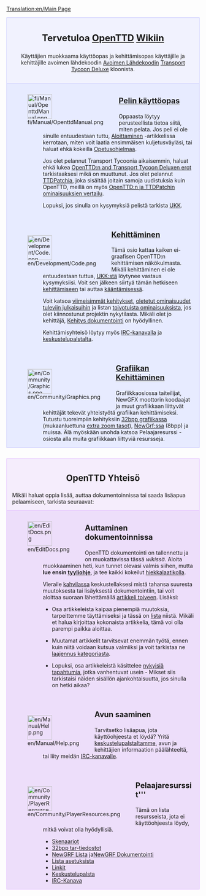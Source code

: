 [[Translation:en/Main Page]]

<div style="background-color: #f1f2fe; border: 1px solid #c7c8fe; margin: 0; padding: 1em 1em 1em 1em; text-align:center">
<div style="font-size:1.7em; font-weight:bold">Tervetuloa <span class="plainlinks">[http://www.openttd.org/ OpenTTD]</span> [https://www.wikipedia.org/wiki/fi:wiki Wikiin]</div>
Käyttäjien muokkaama käyttöopas ja kehittämisopas käyttäjille ja kehittäjille avoimen lähdekoodin [http://www.opensource.org/ Avoimen Lähdekoodin] [[fi/Archive/OpenTTD/Transport Tycoon Deluxe|Transport Tycoon Deluxe]] kloonista.</div>
<div style="background-color: #E7EBFF; border: 1px solid #c7c8fe; border-top:none; padding: 1em 1em 0em 1em; margin-bottom:2em">
<div style="float:left">[[File:fi/Manual/OpenttdManual.png|64px]]</div>
<div style="margin-left:80px; margin-bottom:4em">
<div style="font-size:1.4em; font-weight:bold">[[fi/Manual/Main Page|Pelin käyttöopas]]</div>
Oppaasta löytyy perusteellista tietoa siitä, miten pelata. Jos peli ei ole sinulle entuudestaan tuttu, [[fi/Manual/Tutorial/Main Page|Aloittaminen]] -artikkelissa kerrotaan, miten voit laatia ensimmäisen kuljetusväyläsi, tai haluat ehkä kokeilla [[fi/Manual/Tutorial/Opetusohjelma|Opetusohjelmaa]].

Jos olet pelannut Transport Tycoonia aikaisemmin, haluat ehkä lukea [[fi/Muutokset TTD|OpenTTD:n and Transport Tycoon Deluxen erot]] tarkistaaksesi mikä on muuttunut. Jos olet pelannut [[fi/TTDPatch|TTDPatchia]], joka sisältää joitain samoja uudistuksia kuin OpenTTD, meillä on myös [[fi/Muutokset TTDPatch|OpenTTD:n ja TTDPatchin ominaisuuksien vertailu]].

Lopuksi, jos sinulla on kysymyksiä pelistä tarkista [[fi/UKK|UKK]].
</div>

<div style="float:left">[[File:en/Development/Code.png|64px]]</div>
<div style="margin-left:80px; margin-bottom:4em">
<div style="font-size:1.4em; font-weight:bold">[[fi/Development/Main Page|Kehittäminen]]</div>
Tämä osio kattaa kaiken ei-graafisen OpenTTD:n kehittämisen näkökulmasta. Mikäli kehittäminen ei ole entuudestaan tuttua, [[fi/UKK Kehittäminen|UKK:stä]] löytynee vastaus kysymyksiisi.  Voit sen jälkeen siirtyä tämän hetkiseen [[fi/Development/Main Page|kehittämiseen]] tai auttaa [[fi/Kansainvälistäminen|kääntämisessä]]. 

Voit katsoa [[fi/Viimeisimmät ja nykyiset kehitykset|viimeisimmät kehitykset]], [[fi/Tiekartta|oletetut ominaisuudet tuleviin julkaisuihin]] ja listan [[fi/Toivotut ominaisuudet|toivotuista ominaisuuksista]], jos olet kiinnostunut projektin nykytilasta. Mikäli olet jo kehittäjä, [[fi/Kehitys dokumentointi|Kehitys dokumentointi]] on hyödyllinen.

Kehittämisyhteisö löytyy myös [[fi/IRC-kanava|IRC-kanavalla]] ja [http://www.tt-forums.net/viewforum.php?f=33 keskustelupalstalta].
</div>

<div style="float:left">[[File:en/Community/Graphics.png|64px]]</div>
<div style="margin-left:80px; margin-bottom:1em; min-height:64px">
<div style="font-size:1.4em; font-weight:bold">[[fi/Development/NewGRF/Main Page|Grafiikan Kehittäminen]]</div>
Grafiikkaosiossa taiteilijat, NewGFX moottorin koodaajat ja muut grafiikkaan liittyvät kehittäjät tekevät yhteistyötä grafiikan kehittämiseksi. Tutustu tuoreimpiin kehityksiin [[fi/32bit Grafiikan Kehittäminen|32bpp grafiikassa]] (mukaanluettuna [[fi/32bpp Extra Zoom Tasot|extra zoom tasot]]), [[fi/NewGRF Dokumentointi|NewGrf:ssa]] (8bpp) ja muissa. Älä myöskään unohda katsoa Pelaajaresurssi -osiosta alla muita grafiikkaan liittyviä resursseja.
</div>

</div>

<div style="background-color: #F5EDFC; border: 1px solid #E1BBFF; margin: 0; padding: 1em 1em 0em 1em;">
<div style="font-size:1.6em; font-weight:bold; text-align:center">OpenTTD Yhteisö</div>
Mikäli haluat oppia lisää, auttaa dokumentoinnissa tai saada lisäapua pelaamiseen, tarkista seuraavat:
</div>

<div style="background-color: #EDDEFA; border: 1px solid #E1BBFF; border-top:none; padding: 1em 1em 0em 1em;">

<div style="float:left">[[File:en/EditDocs.png|64px]]</div>
<div style="margin-left:80px; margin-bottom:4em">
<div style="font-size:1.4em; font-weight:bold">Auttaminen dokumentoinnissa</div>
OpenTTD dokumentointi on tallennettu ja on muokattavissa tässä <em>wikissä</em>. Aloita muokkaaminen heti, kun tunnet olevasi valmis siihen, mutta '''lue ensin [[fi/Tyyliohje|tyyliohje]]''', ja tee kaikki kokeilut [[fi/Hiekkalaatikko|hiekkalaatikolla]].  

Vieraile [[fi/Kahvila|kahvilassa]] keskustellaksesi mistä tahansa suuresta muutoksesta tai lisäyksestä dokumentointiin, tai voit aloittaa suoraan lähettämällä [[fi/Toivotut artikkelit|artikkeli toiveen]]. Lisäksi:

* Osa artikkeleista kaipaa pienempiä muutoksia, tarpeittemme täyttämiseksi ja tässä on [[fi/Kategoria/Tehtävä|lista]] niistä. Mikäli et halua kirjoittaa kokonaista artikkelia, tämä voi olla parempi paikka aloittaa.  

* Muutamat artikkelit tarvitsevat enemmän työtä, ennen kuin niitä voidaan kutsua valmiiksi ja voit tarkistaa ne [[fi/Kategoria/Laajennettavat Artikkelit|laajennus kategoriasta]]. 

* Lopuksi, osa artikkeleistä käsittelee [[fi/Kategoria/Nykyiset tapahtumat|nykyisiä tapahtumia]], jotka vanhentuvat usein - Mikset siis tarkistaisi näiden sisällön ajankohtaisuutta, jos sinulla on hetki aikaa?
</div>

<div style="float:left">[[File:en/Manual/Help.png|64px]]</div>
<div style="margin-left:80px; margin-bottom:4em">
<div style="font-size:1.4em; font-weight:bold">Avun saaminen</div>
Tarvitsetko lisäapua, jota käyttöohjeesta et löydä? Yritä [http://www.tt-forums.net/viewforum.php?f=55 keskustelupalstaltamme], avun ja kehittäjien informaation päälähteeltä, tai liity meidän [[fi/IRC-kanava|IRC-kanavalle]].
</div>

<div style="float:left">[[File:en/Community/PlayerResources.png|64px]]</div>
<div style="margin-left:80px; margin-bottom:1em">
<div style="font-size:1.4em; font-weight:bold">Pelaajaresurssit'''</div>
Tämä on lista resursseista, jota ei käyttöohjeesta löydy, mitkä voivat olla hyödyllisiä.
*[[en/Lista käyttäjien tekemistä skenaarioista|Skenaariot]]
*[[en/Lista ladattavista 32bpp tar-tiedostoista|32bpp tar-tiedostot]]
*[[fi/NewGRF Lista|NewGRF Lista]] ja[[fi/NewGRF Dokumentointi|NewGRF Dokumentointi]]
*[[fi/Lisäasetukset|Lista asetuksista]]
*[[fi/Linkit|Linkit]]
*[http://www.tt-forums.net/viewforum.php?f=55 Keskustelupalsta]
*[[fi/IRC-Kanava|IRC-Kanava]]
</div>
</div>